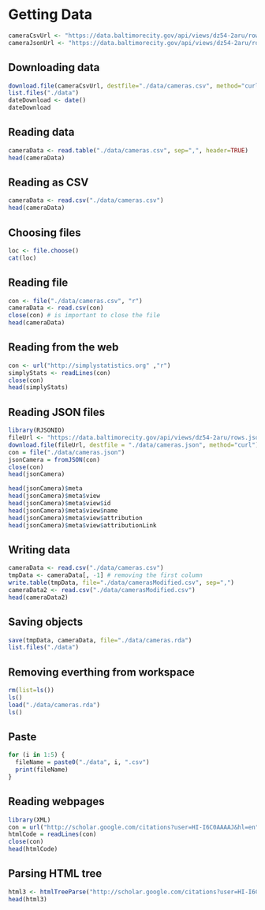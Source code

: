 # Getting Data

```r
cameraCsvUrl <- "https://data.baltimorecity.gov/api/views/dz54-2aru/rows.csv?accessType=DOWNLOAD"
cameraJsonUrl <- "https://data.baltimorecity.gov/api/views/dz54-2aru/rows.json?accessType=DOWNLOAD"
```

## Downloading data

```r
download.file(cameraCsvUrl, destfile="./data/cameras.csv", method="curl")
list.files("./data")
dateDownload <- date()
dateDownload
```

## Reading data

```r
cameraData <- read.table("./data/cameras.csv", sep=",", header=TRUE)
head(cameraData)
```

## Reading as CSV

```r
cameraData <- read.csv("./data/cameras.csv")
head(cameraData)
```

## Choosing files

```r
loc <- file.choose()
cat(loc)
```

## Reading file

```r
con <- file("./data/cameras.csv", "r")
cameraData <- read.csv(con)
close(con) # is important to close the file
head(cameraData)
```

## Reading from the web

```r
con <- url("http://simplystatistics.org" ,"r")
simplyStats <- readLines(con)
close(con)
head(simplyStats)
```

## Reading JSON files

```r
library(RJSONIO)
fileUrl <- "https://data.baltimorecity.gov/api/views/dz54-2aru/rows.json?accessType=DOWNLOAD"
download.file(fileUrl, destfile = "./data/cameras.json", method="curl")
con = file("./data/cameras.json")
jsonCamera = fromJSON(con)
close(con)
head(jsonCamera)

head(jsonCamera)$meta
head(jsonCamera)$meta$view
head(jsonCamera)$meta$view$id
head(jsonCamera)$meta$view$name
head(jsonCamera)$meta$view$attribution
head(jsonCamera)$meta$view$attributionLink
```

## Writing data

```r
cameraData <- read.csv("./data/cameras.csv")
tmpData <- cameraData[, -1] # removing the first column
write.table(tmpData, file="./data/camerasModified.csv", sep=",")
cameraData2 <- read.csv("./data/camerasModified.csv")
head(cameraData2)
```

## Saving objects

```r
save(tmpData, cameraData, file="./data/cameras.rda")
list.files("./data")
```

## Removing everthing from workspace

```r
rm(list=ls())
ls()
load("./data/cameras.rda")
ls()
```

## Paste

```r
for (i in 1:5) {
  fileName = paste0("./data", i, ".csv")
  print(fileName)
}
```

## Reading webpages

```r
library(XML)
con = url("http://scholar.google.com/citations?user=HI-I6C0AAAAJ&hl=en")
htmlCode = readLines(con)
close(con)
head(htmlCode)
```

## Parsing HTML tree

```r
html3 <- htmlTreeParse("http://scholar.google.com/citations?user=HI-I6C0AAAAJ&hl=en")
head(html3)
```

